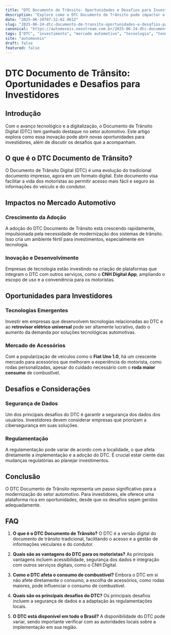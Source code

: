 ```yaml
---
title: "DTC Documento de Trânsito: Oportunidades e Desafios para Investidores"
description: "Explore como o DTC Documento de Trânsito pode impactar o mercado automotivo e abrir novas oportunidades para investidores atentos às tendências emergentes."
date: "2025-06-24T07:32:02.961Z"
slug: "2025-06-24-dtc-documento-de-transito-oportunidades-e-desafios-para-investidores"
canonical: "https://automoveis.neostream.com.br/2025-06-24-dtc-documento-de-transito-oportunidades-e-desafios-para-investidores"
tags: ["DTC", "investimento", "mercado automotivo", "tecnologia", "tendências"]
site: "automoveis"
draft: false
featured: false
---
```


# DTC Documento de Trânsito: Oportunidades e Desafios para Investidores

## Introdução

Com o avanço tecnológico e a digitalização, o Documento de Trânsito Digital (DTC) tem ganhado destaque no setor automotivo. Este artigo explora como essa inovação pode abrir novas oportunidades para investidores, além de discutir os desafios que a acompanham.

## O que é o DTC Documento de Trânsito?

O Documento de Trânsito Digital (DTC) é uma evolução do tradicional documento impresso, agora em um formato digital. Este documento visa facilitar a vida dos motoristas ao permitir acesso mais fácil e seguro às informações do veículo e do condutor.

## Impactos no Mercado Automotivo

### Crescimento da Adoção

A adoção do DTC Documento de Trânsito está crescendo rapidamente, impulsionada pela necessidade de modernização dos sistemas de trânsito. Isso cria um ambiente fértil para investimentos, especialmente em tecnologia.

### Inovação e Desenvolvimento

Empresas de tecnologia estão investindo na criação de plataformas que integram o DTC com outros serviços, como o **CNH Digital App**, ampliando o escopo de uso e a conveniência para os motoristas.

## Oportunidades para Investidores

### Tecnologias Emergentes

Investir em empresas que desenvolvem tecnologias relacionadas ao DTC e ao **retrovisor elétrico universal** pode ser altamente lucrativo, dado o aumento da demanda por soluções tecnológicas automotivas.

### Mercado de Acessórios

Com a popularização de veículos como o **Fiat Uno 1.0**, há um crescente mercado para acessórios que melhoram a experiência do motorista, como rodas personalizadas, apesar do cuidado necessário com o **roda maior consumo** de combustível.

## Desafios e Considerações

### Segurança de Dados

Um dos principais desafios do DTC é garantir a segurança dos dados dos usuários. Investidores devem considerar empresas que priorizam a cibersegurança em suas soluções.

### Regulamentação

A regulamentação pode variar de acordo com a localidade, o que afeta diretamente a implementação e a adoção do DTC. É crucial estar ciente das mudanças regulatórias ao planejar investimentos.

## Conclusão

O DTC Documento de Trânsito representa um passo significativo para a modernização do setor automotivo. Para investidores, ele oferece uma plataforma rica em oportunidades, desde que os desafios sejam geridos adequadamente.

## FAQ

1. **O que é o DTC Documento de Trânsito?**
   O DTC é a versão digital do documento de trânsito tradicional, facilitando o acesso e a gestão de informações veiculares e do condutor.

2. **Quais são as vantagens do DTC para os motoristas?**
   As principais vantagens incluem acessibilidade, segurança dos dados e integração com outros serviços digitais, como o CNH Digital.

3. **Como o DTC afeta o consumo de combustível?**
   Embora o DTC em si não afete diretamente o consumo, a escolha de acessórios, como rodas maiores, pode influenciar o consumo de combustível.

4. **Quais são os principais desafios do DTC?**
   Os principais desafios incluem a segurança de dados e a adaptação às regulamentações locais.

5. **O DTC está disponível em todo o Brasil?**
   A disponibilidade do DTC pode variar, sendo importante verificar com as autoridades locais sobre a implementação em sua região.